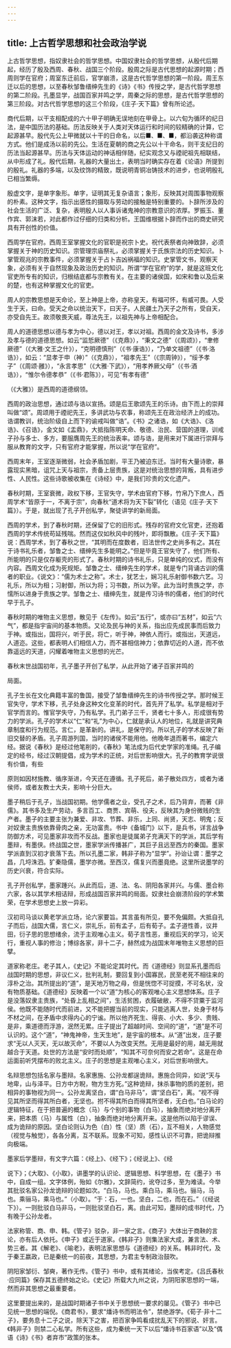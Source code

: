 ```yaml
---
---
---
```

title: 上古哲学思想和社会政治学说
---



上古哲学思想，指奴隶社会的哲学思想。中国奴隶社会的哲学思想，从殷代后期起，经历了殷及西周、春秋、战国三个阶段。殷周之际是古代思想的起源时期；西周则学在官府；周室东迁前后，官学崩溃，这是古代哲学思想的第一阶段。周王东迁以后的思想，以至春秋邹鲁缙绅先生的《诗》《书》传授之学，是古代哲学思想的第二阶段。孔墨显学，战国百家并鸣之学，周秦之际的思想，是古代哲学思想的第三阶段。对古代哲学思想的这三个阶段，《庄子·天下篇》曾有所论述。

商代后期，以干支相配成的六十甲子明确无误地刻在甲骨上。以六旬为循环的纪日法，是中国历法的基础。历法反映关于人类对天体运行和时间的较精确的计算，它起源甚早。殷代先公上甲微就以十干的日命名，以后■、■、■，都沿袭这种称谓方式。他们是成汤以前的先公。生活在夏朝的商之先公以十干命名，则干支纪日的历法当起源甚早。历法与天体运动的神话相伴随，纪实观念又与禋祀祖先相联结，从中形成了礼。殷代后期，礼器的大量出土，表明当时确实存在着《论语》所提到的殷礼。礼器的多端，以及纹饰的精致，既说明青铜冶铸技术的进步，也说明殷礼已相当繁缛。

殷虚文字，是单字象形。单字，证明其无复杂语言；象形，反映其对周围事物观察的朴素。这种文字，指示出感性的摄取与劳动的接触是特别重要的。卜辞所涉及的社会生活的广泛、复杂，表明殷人以人事诉诸鬼神的宗教意识的浓厚。罗振玉、董作宾、郭沫若，对此都作过仔细的归类和分析。王国维根据卜辞而作出的商史研究具有开创性的价值。

西周学在官府。西周王室掌握文化的官职是祝宗卜史。祝代表祭者向神致辞，必须掌握关于神的历史知识。宗管理宗庙祭礼，必须掌握关于氏族宗法的历史知识。卜掌管观兆的宗教事件，必须掌握关于占卜吉凶祸福的知识。史掌管文书，观察天象，必须有关于自然现象及政治历史的知识。所谓“学在官府”的学，就是这班文化官吏所专有的知识，归根结底都与宗教有关。在主要的诸侯国，如宋和鲁以及后来的楚，也有这种掌握文化的官吏。

周人的宗教思想是天命论，至上神是上帝，亦称皇天，有福可怀，有威可畏。人受生于天，曰命。受天之命以统治天下，曰天子。人民疆土乃天子之所有，受自天，亦受自先王。故须敬畏天威，尊法先王，以祖先神与上帝相配合。

周人的道德思想以德与孝为中心，德以对王，孝以对祖。西周的金文及诗书，多涉及孝与德的道德思想。如云“监悊厥德”（《克鼎》），“秉文之德”（《周颂》），“聿修厥德”（《大雅·文王之什》），“克明德慎刑”（《书·康诰》），“乃单文祖德”（《书·洛诰》），如云：“显孝于申（神）”（《克鼎》），“祖孝先王”（《宗周钟》），“绥予孝子”（《周颂·雝》），“永言孝思”（《大雅·下武》），“用孝养厥父母”（《书·酒诰》），“惟尔令德孝恭”（《书·君陈》），可见“有孝有德”

（《大雅》）是西周的道德纲领。

西周的政治思想，通过颂与诰以宣扬。颂是后王歌颂先王的乐诗。由下而上的崇拜叫做“颂”。周颂用于禋祀先王，多讲武功与农事，称颂先王在政治经济上的成功。诰谓教训，统治阶级自上而下的谕戒叫做“诰”。《书》之诸诰，如《大诰》、《洛诰》、《召诰》，金文如《盂鼎》，大抵指陈明天命、敬德、治民、营国的道理，训戒子孙与多士、多方，要服膺周先王的统治表率。颂与诰，是用来对下属进行崇拜与服从教育的文字，只有官府才能掌握，所以说“学在官府”。

西周末年，王室逐渐微弱，社会矛盾加剧，平王乃被迫东迁。当时有大量诗歌，暴露现实黑暗，诅咒上天与祖宗，责备上层贵族，这是对统治思想的背叛，具有进步性、人民性。这些诗歌被收集在《诗经》中，是我们珍贵的文化遗产。

春秋时期，王室衰微，政权下移，王官失守，学术由官府下移，竹帛乃下庶人，西周学术“皆原于一，不离于宗”，向春秋“道术将为天下裂”转化（语见《庄子·天下篇》）。于是，就出现了孔子开创私学，聚徒讲学的新局面。

西周的学术，到了春秋时期，还保留了它的旧形式。残存的官府文化官吏，还抱着西周的学术传统苟延残喘。然而这仅如秋风中的残叶，即将飘散。《庄子·天下篇》说：西周学术，到了春秋之世，“其明而在度数者，旧法世传之史尚多有之。其在于诗书礼乐者，邹鲁之士、缙绅先生多能明之。”但是毕竟王官失守了，他们所有、所能明的只是仅存躯壳的形式了。春秋时期的诗书礼乐，只是单纯的仪式，而没有内容。西周文化成为死规矩。邹鲁之士、缙绅先生的学术，就是专门背诵古训的儒者的职业。《说文》：“儒为术士之称”。术士，犹艺士，娴习礼乐射御书数六艺。习礼乐，所以为相；习射御，所以为将；习书数，所以为宰。此为当时贵族之学，亦懦所以进身于贵族之学。邹鲁之士、缙绅先生，就是传习诗书的儒者，他们的时代早于孔子。

春秋时期的唯物主义思想，散见于《左传》。如云“五行”，或亦曰“五材”，如云“六气”，都是指宇宙间的基本物质。又论及民与神的关系，指出应先成民事而后致力于神。或指出，国将兴，听于民，将亡，听于神，神依人而行。或指出，天道远，人道迩。这些，都表明人们相信人力，而不甚相信神力；依靠切近的人道，而不依靠遥远的天道，闪耀着唯物主义思想的光芒。

春秋末世战国初年，孔子墨子开创了私学，从此开始了诸子百家并鸣的

局面。

孔子生长在文化典籍丰富的鲁国，接受了邹鲁缙绅先生的诗书传授之学。那时候王官失守，学术下移，孔子处身这种文化变革的时代，首先开了私学。私学是相对于官学而言的。惟官学失守，乃有私学。孔门弟子三千，贤者七十多人，形成很有势力的学派。孔子的学术以“仁”和“礼”为中心，仁就是承认人的地位，礼就是讲究典章制度和行为规范。言仁，是革新的。讲礼，是保守的。所以孔子的学术反映了新旧交替的矛盾。孔子周游列国，当时的诸侯不能用他。他晚年退而著书，编定六经。据说《春秋》是经过他笔削的，《春秋》笔法成为后代史学家的准绳。孔子编定的经书，经过汉朝提倡，成为学术的正统，对后世影响很大。孔子的教育学说很有价值，有些

原则如因材施教、循序渐进，今天还在遵循。孔子死后，弟子散处四方，或者为诸侯师，或者友教士大夫，影响十分巨大。

墨子稍后于孔子，当战国初期。他学儒者之业，受孔子之术，后乃背弃，而著《非儒》。其书多及生产劳动，多言百工、商贾、宾萌、役夫，反映其为身份微贱的生产者。墨子的主要主张为兼爱、非攻、节葬、非乐，上同、尚贤，天志、明鬼；反对奴隶主贵族依靠骨肉之亲，无功富贵。书中《备城门》以下，是兵书，详言战争防御方术，可见墨家非攻而不反战。墨家也是徒属弟子充满天下的学派，其后学有墨辩，有墨侠。终战国之世，墨家学派传播甚广，其巨子且远至西方的秦国。墨家学派直到汉初才衰落下去。所以孔墨二家，韩非子称为“显学”。孙诒让谓：墨学之昌，几埒洙泗。犷秦隐儒，墨学亦微。至西汉，儒复兴而墨竟绝。这里所说墨学的历史兴衰，符合实际。

孔子开创私学，墨家踵兴。从此而后，道、法、名、阴阳各家并兴。与儒、墨合称六家，各以其学术相诘辩，形成战国百家并鸣的局面。奴隶社会崩溃阶段的学术繁荣，在学术思想史上放一异彩。

汉初司马谈以黄老学派立场，论六家要旨。其言虽有所见，要不免偏颇。大抵自孔子而后，战国大儒，言仁义，崇礼乐，前有孟子，后有荀子。孟子道性善，议井田，衍子思的思想绪余，流于主观唯心主义。荀子言性恶，重视后天的学习，论天行，重视人事的修治；博综各家，非十二子，赫然成为战国末年唯物主义思想的巨擘。

道家称老庄。老子其人，《史记》不能论定其时代。而《道德经》则显系孔墨而后战国时期的思想，非议仁义，批判礼制，要回复到小国寡民，民至老死不相往来的淳朴之治。其所提出的“道”，是天地万物之母，但是恍惚不可捉摸，不可名状，没有物质基础。《道德经》反映着一个以“道”为核心的客观唯心主义思想体系。庄子是没落奴隶主贵族，“处昏上乱相之间”，生活贫困，衣履破敝，不得不贷粟于监河侯。他既不能随时代而前进，又不能把握当前的现实，只能逃离人世，处身于材与不材之间，在矛盾中求得内心的宁谧。所以他齐死生、得丧、小大、多少、贵贱、是非，乘道德而浮游，泯然无累。庄子提出了超越时间、空间的“道”，“道”是不可认识的。这个“道”，“神鬼神帝，生天生地”，是宇宙的根本。从“道”出发，庄子要求“无以人灭天，无以故灭命”，不要以人为改变天然。无用是最好的用，越无用就越合于天道。处世的方法是“安时而处顺”，“知其不可奈何而安之若命”。这是在命运面前听凭摆布的败北主义。庄子的思想是主观唯心主义，对后世影响很大。

名辩思想包括名家与墨辩。名家惠施、公孙龙都逞诡辩。惠施合同异，如说“天与地卑，山与泽平。日方中方睨，物方生方死。”这种诡辩，抹杀事物的质的差别，把相异的事物视为同一。公孙龙离坚白，谓“白马非马”，谓“坚白石”，离。“视不得见其所坚而得其所白者，无坚也。拊不得其所白而得其所坚者，无白也。”白马论的逻辑特征，在于把普遍的概念（马）与个别的事物（白马），抽象而绝对地分离开来，把本质（马）与属性（白），抽象而绝对地分离开来。这是他所以陷于谬误、成为诡辩的原因。坚白论则认为色（白）性（坚）质（石），互不相关，人物感觉（视觉与触觉），各各分离，互不联系。现象不可知，感性认识不可靠，把诡辩推向极端。

墨家后学墨辩，有文字六篇：《经上》、《经下》；《经说上》、《经

说下》；《大取》、《小取》，讲墨学的认识论、逻辑思想、科学思想，在《墨子》书中，自成一组。文字体例，殆如《尔雅》，文辞简约，讹夺过多，至为难读。今举其批驳名家公孙龙诡辩的论题如次。“白马，马也。乘白马，乘马也。骊马，马也。乘骊马，乘马也。”（小取）。“于：石，一也。坚白，二也，而在石。”（《经说下》）。一则批驳白马非马，一则批驳坚白石，离。由此可知，墨辩的成书时代，乃有晚于公孙龙者。

法家称管、商、申、韩。《管子》驳杂，非一家之言。《商子》大体出于商鞅的言论，亦有后人依托。《申子》或近于道家。《韩非子》则集法家大成，兼言法、术、势三者。其《解老》、《喻老》，表明法家思想与《道德经》的关系。韩非时代，及于秦王嬴政，已是秦统一的前夜，其思想，为君主专制政治鼓吹。

阴阳家邹衍、邹奭，著作无传。《管子》书中，或有其绪论，当俟考定。《吕氏春秋·应同篇》保存其五德终始之论。《史记》所载大九州之说，为阴阳家思想的一端，然而非其思想之最重要者。

这里要提出来的，是战国时期诸子书中关于思想统一要求的屡见。《管子》书中已见统一思想的端倪。《商君书》，要求“燔诗书而明法令”，禁绝游学。《荀子·非十二子》，要务息十二子之说，除天下之害，把百家争鸣看成扰乱天下的邪说、奸言。《韩非子》则禁二心私学。所有这些，成为秦统一天下以后“燔诗书百家语”以及“偶语《诗》《书》者弃市”政策的张本。